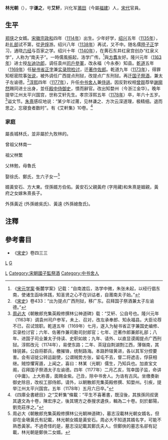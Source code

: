 '''林光朝'''（{{bd|1114年||1178年||catIdx=L林}}），字'''谦之'''，号'''艾轩'''，兴化军[[莆田|莆田]]（今屬[[福建|福建]]）人，[[宋代|宋代]]官員。

==生平==
[[郑侠|郑侠]]之女婿。[[宋徽宗|宋徽宗]][[政和|政和]]四年（[[1114年|1114年]]）出生。少年好学，[[绍兴|绍兴]]五年（[[1135年|1135年]]），赴[[礼部|礼部]]试不第，從[[尹焞|尹焞]]游。绍兴八年（[[1138年|1138年]]）再试，又不中。随名儒[[陸子正|陸子正]]学习，通晓[[六经|六经]]与百家之学。绍兴十年（[[1140年|1140年]]），在黄石东井红泉宫创办“红泉义学”，人称为“南夫子”。一時儒風振起，洛学广传。<ref>《[[宋元学案|宋元学案]]·衡麓学案》记载：“自南渡后，洛学中微，朱张未起，以经行倡东南，使诸生函咏体践，知圣贤之心不在训诂者，自莆南夫子始。”</ref>與[[方翥|方翥]]友好。隆兴元年（[[1163年|1163年]]）进士授[[左迪功郎|左迪功郎]]，调任袁州[[司戶參軍|司戶參軍]]，改永福（今永泰）知县。[[乾道_(南宋)|乾道]]五年（[[1169年|1169年]]）任[[秘书省|秘书省]][[正字|正字]]兼[[实录院|实录院]][[检讨|检讨]]，迁[[著作佐郎|著作佐郎]]。乾道九年（[[1173年|1173年]]），得罪知枢密院事[[张说|张说]]，被外调任广西提点刑狱，改提点广东刑狱。再迁[[国子祭酒|国子祭酒]]，兼太子左谕德。<ref>《[[宋史|宋史]]》卷433：“出为提点广西刑狱，移广东。召拜国子祭酒兼太子左谕德。”</ref>[[淳熙|淳熙]]四年（[[1177年|1177年]]），升任[[中书舍人|中书舍人]]兼[[侍讲|侍讲]]。因反對权相[[曾觌|曾觌]]荐举[[謝廓然|謝廓然]]赐同进士出身，並任[[殿中侍御史|殿中侍御史]]，憤而辭官。改出知婺州（今浙江金华）。晚年提举江州太平兴国宫，世称艾轩先生。孝宗淳熙五年（[[1178年|1178年]]）卒，年六十五岁。<ref>[[周必大|周必大]]《朝散郎充集英殿修撰林公神道碑》载：“艾轩、公自号也。隆兴元年（1163年）调袁州司户参军，未上、召对，改左承奉郎、知永福县。大臣论荐不已，召试馆职。乾道五年（1169年）七月，遂入为秘书省正字兼国史编修、实录检讨官；六年、佐著作兼司勳司封郎官；七年、迁著作郎兼郎礼部；八年、进国子司业兼太子侍读、史职如故；九年、请外、以直显谟阁提点广西刑狱。淳熙改元（1174年），易使东路；二年、茶冦自荆湖剽江西，薄嶺南，其锋锐甚。公自将郡兵，檄摧锋，统制路海。本路鈐辖黄进，各以其军分控要害。会有诏徙公转运副使，公谓贼势方张，留屯不去，督二将遮击，俘获相继。贼惊懼宵遁，上闻之，喜曰：林某（光朝）儒生，乃知兵也。加直宝文阁，召拜国子祭酒太子左谕德。四年（1177年）二月乙亥，驾幸国子监，命讲《中庸》。上大称善，面赐金紫。己丑，除中书舍人。为诰有古风。坐缴奏新御史除目，改权工部侍郎。请外，以朝散郎充集英殿修撰、知婺州。引疾，提举江州太平兴国宫。五年（1178年）五月六日卒。”</ref>谥文节。[[朱熹|朱熹]]感叹地说：“某少年过莆，见林谦之、方次云深道理，极精细。退而思之，忘寝食者数时”。有《艾軒集》10卷。<ref>《四庫全書總目》之“艾軒集”條載：“平生不喜著書，既沒後，其族孫同叔褒其遺文為十卷，陳宏序之，後其甥方之泰搜求遺佚，輯為二十卷。刻於鄱陽，劉克莊序之。”</ref>

===家庭===

屬長城林氏，並非屬於九牧林的。

曾祖父林南一

祖父林繁 

父林勉，母魯氏

娶徐氏、鄭氏，生六子女一<ref>周必大《朝散郎充集英殿修撰林公光朝神道碑》，墓志沒載林光朝女婿名，但卻在金墩黃氏有記載，林光朝女婿是黃安石。周必大不知道其婿名字，可能不熟悉黃家。不過奇怪的是，墓志沒記載其鄭氏夫人。但鄭俠的墓志名卻有記載，林光朝是鄭俠二女婿。</ref>

婿黃安石、方大東。侄孫婿方伯佑。黃安石父親黃府 (字用藏)和朱熹是姻親，黃府之女嫁朱熹長子。

外孫黃近 (外孫媳吳氏)、黃遠 (外孫媳詹氏)。

== 注釋 ==
{{reflist}}

== 參考書目 ==
*《[[宋史|宋史]]》卷四三三
[[Category:南宋政治人物|L]]
[[category:莆田人|L]]
[[category:林姓|G]]
[[Category:宋朝國子監祭酒|Category:宋朝國子監祭酒]]
[[Category:中书舍人|Category:中书舍人]]